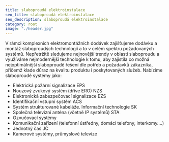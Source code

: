 ```yaml
---
title: slaboproudá elektroinstalace
seo_title: slaboproudá elektroinstalace
seo_description: slaboproudá elektroinstalace
category: root
image: "./header.jpg"
---
```

V rámci komplexních elektromontážních dodávek zajišťujeme dodávku a montáž slaboproudých technologií a to v celém spektru požadovaných systémů. Nepřetržitě sledujeme nejnovější trendy v oblasti slaboproudu a využíváme nejmodernější technologie k tomu, aby zajistila co možná nejoptimálnější slaboproudé řešení dle potřeb a požadavků zákazníka, přičemž klade důraz na kvalitu produktu i poskytovaných služeb. Nabízíme slaboproudé systémy jako: 


* Elektrická požární signalizace EPS 
* Nouzový zvukový systém (dříve ERO) NZS 
* Elektronická zabezpečovací signalizace EZS 
* Identifikační vstupní systém ACS 
* Systém strukturované kabeláže. Informační technologie SK 
* Společná televizní anténa (včetně IP systémů) STA 
* Ozvučovací systémy 
* Komunikační zařízení (telefonní ústředny, domácí telefony, interkomy….) 
* Jednotný čas JČ 
* Kamerové systémy, průmyslové televize 